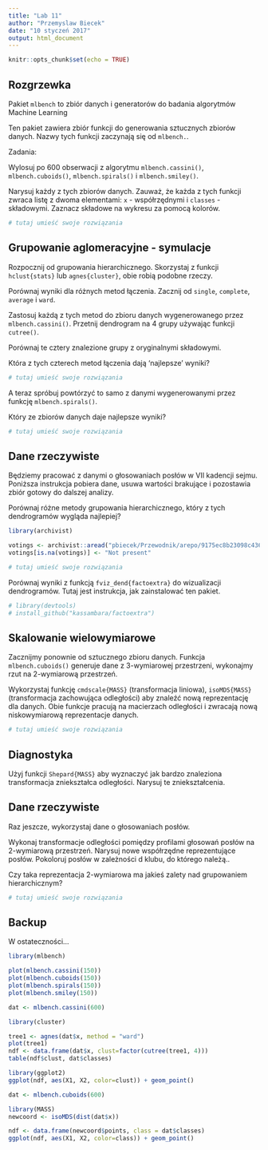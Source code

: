 ```yaml
---
title: "Lab 11"
author: "Przemyslaw Biecek"
date: "10 styczeń 2017"
output: html_document
---
```


```r
knitr::opts_chunk$set(echo = TRUE)
```

## Rozgrzewka

Pakiet `mlbench` to zbiór danych i generatorów do badania algorytmów Machine Learning

Ten pakiet zawiera zbiór funkcji do generowania sztucznych zbiorów danych. Nazwy tych funkcji zaczynają się od `mlbench.`.

Zadania: 

Wylosuj po 600 obserwacji z algorytmu `mlbench.cassini()`, `mlbench.cuboids()`, `mlbench.spirals()` i  `mlbench.smiley()`. 

Narysuj każdy z tych zbiorów danych. Zauważ, że każda z tych funkcji zwraca listę z dwoma elementami: `x` - współrzędnymi i  `classes` - składowymi. Zaznacz składowe na wykresu za pomocą kolorów.


```r
# tutaj umieść swoje rozwiązania

```

## Grupowanie aglomeracyjne - symulacje

Rozpocznij od grupowania hierarchicznego. Skorzystaj z funkcji `hclust{stats}` lub `agnes{cluster}`, obie robią podobne rzeczy.

Porównaj wyniki dla różnych metod łączenia. Zacznij od `single`, `complete`, `average` i `ward`. 

Zastosuj każdą z tych metod do zbioru danych wygenerowanego przez `mlbench.cassini()`. Przetnij dendrogram na 4 grupy używając funkcji `cutree()`. 

Porównaj te cztery znalezione grupy z oryginalnymi składowymi.

Która z tych czterech metod łączenia dają ‘najlepsze’ wyniki?

```r
# tutaj umieść swoje rozwiązania

```

A teraz spróbuj powtórzyć to samo z danymi wygenerowanymi przez funkcję `mlbench.spirals()`.

Który ze zbiorów danych daje najlepsze wyniki?

```r
# tutaj umieść swoje rozwiązania

```

## Dane rzeczywiste

Będziemy pracować z danymi o głosowaniach posłów w VII kadencji sejmu. Poniższa instrukcja pobiera dane, usuwa wartości brakujące i pozostawia zbiór gotowy do dalszej analizy.

Porównaj różne metody grupowania hierarchicznego, który z tych dendrogramów wygląda najlepiej?

```r
library(archivist)

votings <- archivist::aread("pbiecek/Przewodnik/arepo/9175ec8b23098c4364495afde9a2cc17")
votings[is.na(votings)] <- "Not present"

# tutaj umieść swoje rozwiązania

```

Porównaj wyniki z funkcją `fviz_dend{factoextra}` do wizualizacji dendrogramów. 
Tutaj jest instrukcja, jak zainstalować ten pakiet.

```r
# library(devtools)
# install_github("kassambara/factoextra")
```

## Skalowanie wielowymiarowe 

Zacznijmy ponownie od sztucznego zbioru danych. Funkcja `mlbench.cuboids()` generuje dane z 3-wymiarowej przestrzeni, wykonajmy rzut na 2-wymiarową przestrzeń.

Wykorzystaj funkcję `cmdscale{MASS}` (transformacja liniowa), `isoMDS{MASS}` (transformacja zachowująca odległości) aby znaleźć nową reprezentację dla danych. Obie funkcje pracują na macierzach odległości i zwracają nową niskowymiarową reprezentacje danych.

```r
# tutaj umieść swoje rozwiązania

```

## Diagnostyka

Użyj funkcji `Shepard{MASS}` aby wyznaczyć jak bardzo znaleziona transformacja zniekształca odległości. Narysuj te zniekształcenia.

## Dane rzeczywiste

Raz jeszcze, wykorzystaj dane o głosowaniach posłów.

Wykonaj transformacje odległości pomiędzy profilami głosowań posłów na 2-wymiarową przestrzeń. Narysuj nowe współrzędne reprezentujące posłów. Pokoloruj posłów w zależności d klubu, do którego należą..

Czy taka reprezentacja 2-wymiarowa ma jakieś zalety nad grupowaniem hierarchicznym?

```r
# tutaj umieść swoje rozwiązania

```

## Backup

W ostateczności…

```r
library(mlbench)

plot(mlbench.cassini(150))
plot(mlbench.cuboids(150))
plot(mlbench.spirals(150))
plot(mlbench.smiley(150))

dat <- mlbench.cassini(600)

library(cluster)

tree1 <- agnes(dat$x, method = "ward")
plot(tree1)
ndf <- data.frame(dat$x, clust=factor(cutree(tree1, 4)))
table(ndf$clust, dat$classes)

library(ggplot2)
ggplot(ndf, aes(X1, X2, color=clust)) + geom_point()

dat <- mlbench.cuboids(600)

library(MASS)
newcoord <- isoMDS(dist(dat$x))

ndf <- data.frame(newcoord$points, class = dat$classes)
ggplot(ndf, aes(X1, X2, color=class)) + geom_point()

```

